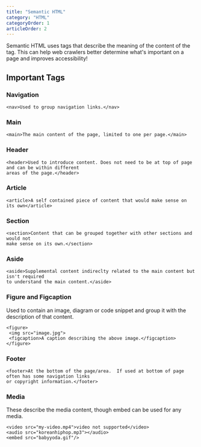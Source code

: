 ```yaml
---
title: "Semantic HTML"
category: "HTML"
categoryOrder: 1
articleOrder: 2
---
```


Semantic HTML uses tags that describe the meaning of the content of the tag. 
This can help web crawlers better determine what's important on a page and improves
accessibility!

## Important Tags

### Navigation
```
<nav>Used to group navigation links.</nav>
```

### Main
```
<main>The main content of the page, limited to one per page.</main>
```

### Header
```
<header>Used to introduce content. Does not need to be at top of page and can be within different
areas of the page.</header>
```

### Article
```
<article>A self contained piece of content that would make sense on its own</article>
```

### Section
```
<section>Content that can be grouped together with other sections and would not
make sense on its own.</section>
```

### Aside
```
<aside>Supplemental content indireclty related to the main content but isn't required
to understand the main content.</aside>
```

### Figure and Figcaption
Used to contain an image, diagram or code snippet and group it with the description of that
content.
```
<figure>
 <img src="image.jpg">
 <figcaption>A caption describing the above image.</figcaption>
</figure>
```

### Footer
```
<footer>At the bottom of the page/area.  If used at bottom of page often has some navigation links
or copyright information.</footer>
```

### Media
These describe the media content, though embed can be used for any media.
```
<video src="my-video.mp4">video not supported</video>
<audio src="koreanhiphop.mp3"></audio>
<embed src="babyyoda.gif"/>
```